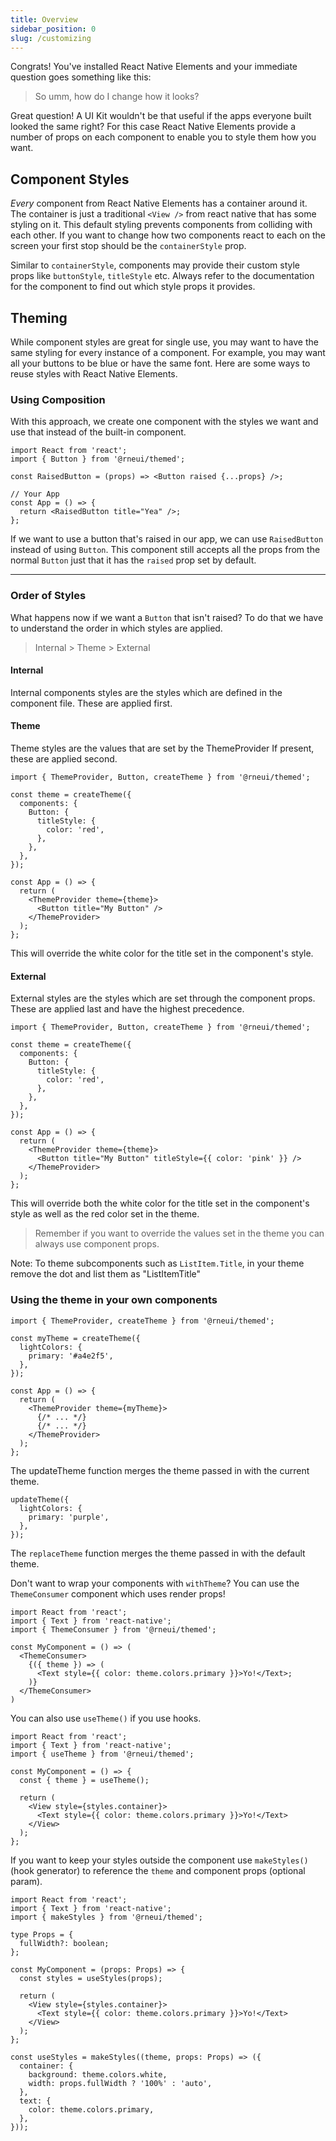 ```yaml
---
title: Overview
sidebar_position: 0
slug: /customizing
---
```


Congrats! You've installed React Native Elements and your immediate question
goes something like this:

> So umm, how do I change how it looks?

Great question! A UI Kit wouldn't be that useful if the apps everyone built
looked the same right? For this case React Native Elements provide a number of
props on each component to enable you to style them how you want.

## Component Styles

_Every_ component from React Native Elements has a container around it. The
container is just a traditional `<View />` from react native that has some
styling on it. This default styling prevents components from colliding with each
other. If you want to change how two components react to each on the screen your
first stop should be the `containerStyle` prop.

Similar to `containerStyle`, components may provide their custom style props
like `buttonStyle`, `titleStyle` etc. Always refer to the documentation for the
component to find out which style props it provides.

## Theming

While component styles are great for single use, you may want to have the same
styling for every instance of a component. For example, you may want all your
buttons to be blue or have the same font. Here are some ways to reuse styles
with React Native Elements.

### Using Composition

With this approach, we create one component with the styles we want and use that
instead of the built-in component.

```tsx
import React from 'react';
import { Button } from '@rneui/themed';

const RaisedButton = (props) => <Button raised {...props} />;

// Your App
const App = () => {
  return <RaisedButton title="Yea" />;
};
```

If we want to use a button that's raised in our app, we can use `RaisedButton`
instead of using `Button`. This component still accepts all the props from the
normal `Button` just that it has the `raised` prop set by default.

---

### Order of Styles

What happens now if we want a `Button` that isn't raised? To do that we have to understand the order in which styles are applied.

> Internal > Theme > External

#### Internal

Internal components styles are the styles which are defined in the component
file. These are applied first.

#### Theme

Theme styles are the values that are set by the ThemeProvider If present, these
are applied second.

```tsx
import { ThemeProvider, Button, createTheme } from '@rneui/themed';

const theme = createTheme({
  components: {
    Button: {
      titleStyle: {
        color: 'red',
      },
    },
  },
});

const App = () => {
  return (
    <ThemeProvider theme={theme}>
      <Button title="My Button" />
    </ThemeProvider>
  );
};
```

This will override the white color for the title set in the component's style.

#### External

External styles are the styles which are set through the component props. These
are applied last and have the highest precedence.

```tsx
import { ThemeProvider, Button, createTheme } from '@rneui/themed';

const theme = createTheme({
  components: {
    Button: {
      titleStyle: {
        color: 'red',
      },
    },
  },
});

const App = () => {
  return (
    <ThemeProvider theme={theme}>
      <Button title="My Button" titleStyle={{ color: 'pink' }} />
    </ThemeProvider>
  );
};
```

This will override both the white color for the title set in the component's
style as well as the red color set in the theme.

> Remember if you want to override the values set in the theme you can always
> use component props.

Note: To theme subcomponents such as `ListItem.Title`, in your theme remove the dot and list them as "ListItemTitle"

### Using the theme in your own components

```tsx title='App.tsx'
import { ThemeProvider, createTheme } from '@rneui/themed';

const myTheme = createTheme({
  lightColors: {
    primary: '#a4e2f5',
  },
});

const App = () => {
  return (
    <ThemeProvider theme={myTheme}>
      {/* ... */}
      {/* ... */}
    </ThemeProvider>
  );
};
```

The updateTheme function merges the theme passed in with the current theme.

```tsx
updateTheme({
  lightColors: {
    primary: 'purple',
  },
});
```

The `replaceTheme` function merges the theme passed in with the default theme.

Don't want to wrap your components with `withTheme`? You can use the `ThemeConsumer` component
which uses render props!

```tsx
import React from 'react';
import { Text } from 'react-native';
import { ThemeConsumer } from '@rneui/themed';

const MyComponent = () => (
  <ThemeConsumer>
    {({ theme }) => (
      <Text style={{ color: theme.colors.primary }}>Yo!</Text>;
    )}
  </ThemeConsumer>
)
```

You can also use `useTheme()` if you use hooks.

```tsx
import React from 'react';
import { Text } from 'react-native';
import { useTheme } from '@rneui/themed';

const MyComponent = () => {
  const { theme } = useTheme();

  return (
    <View style={styles.container}>
      <Text style={{ color: theme.colors.primary }}>Yo!</Text>
    </View>
  );
};
```

If you want to keep your styles outside the component use `makeStyles()` (hook generator) to reference the `theme` and component props (optional param).

```tsx
import React from 'react';
import { Text } from 'react-native';
import { makeStyles } from '@rneui/themed';

type Props = {
  fullWidth?: boolean;
};

const MyComponent = (props: Props) => {
  const styles = useStyles(props);

  return (
    <View style={styles.container}>
      <Text style={{ color: theme.colors.primary }}>Yo!</Text>
    </View>
  );
};

const useStyles = makeStyles((theme, props: Props) => ({
  container: {
    background: theme.colors.white,
    width: props.fullWidth ? '100%' : 'auto',
  },
  text: {
    color: theme.colors.primary,
  },
}));
```
